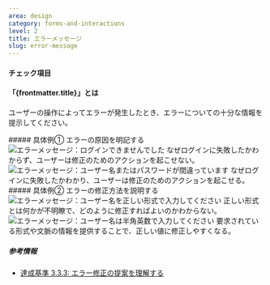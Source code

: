 ```yaml
---
area: design
category: forms-and-interactions
level: 2
title: エラーメッセージ
slug: error-message
---
```



#### チェック項目

<Checkpoint title="エラーの発生箇所と原因を具体的に記述する" />
<Checkpoint title="エラーの修正方法を説明する" />

#### 「{frontmatter.title}」とは

<Level level={frontmatter.level} />

ユーザーの操作によってエラーが発生したとき、エラーについての十分な情報を提示してください。

<Cases>
  <div slot="title">
    ##### 具体例① エラーの原因を明記する
  </div>
  <Case type="bad" title="エラーの原因を明記しない">
    <img
      slot="figure"
      src={errorMessage.src}
      alt="エラーメッセージ：ログインできませんでした"
      width={errorMessage.width}
      height={errorMessage.height}
      loading="lazy"
      decoding="async"
    />
    なぜログインに失敗したかわからず、ユーザーは修正のためのアクションを起こせない。
  </Case>
  <Case type="good" title="エラーの原因を明記する">
    <img
      slot="figure"
      src={errorMessage2.src}
      alt="エラーメッセージ：ユーザー名またはパスワードが間違っています"
      width={errorMessage2.width}
      height={errorMessage2.height}
      loading="lazy"
      decoding="async"
    />
    なぜログインに失敗したかわかり、ユーザーは修正のためのアクションを起こせる。
  </Case>
</Cases>

<Cases>
  <div slot="title">
    ##### 具体例② エラーの修正方法を説明する
  </div>
  <Case type="bad" title="あいまいな修正指示">
    <img
      slot="figure"
      src={errorMessage3.src}
      alt="エラーメッセージ：ユーザー名を正しい形式で入力してください"
      width={errorMessage3.width}
      height={errorMessage3.height}
      loading="lazy"
      decoding="async"
    />
    正しい形式とは何かが不明瞭で、どのように修正すればよいのかわからない。
  </Case>
  <Case type="good" title="具体的で明快な修正指示">
    <img
      slot="figure"
      src={errorMessage4.src}
      alt="エラーメッセージ：ユーザー名は半角英数で入力してください"
      width={errorMessage4.width}
      height={errorMessage4.height}
      loading="lazy"
      decoding="async"
    />
    要求されている形式や文脈の情報を提供することで、正しい値に修正しやすくなる。
  </Case>
</Cases>

##### 参考情報

- [達成基準 3.3.3: エラー修正の提案を理解する](https://waic.jp/translations/WCAG21/Understanding/error-suggestion.html)
